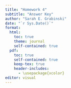```yaml
---
title: "Homework 4"
subtitle: "Answer Key"
author: "Sarah E. Grabinski"
date: "`r Sys.Date()`"
format: 
  html:
    toc: true
    theme: journal
    self-contained: true
  pdf:
    toc: true
    self-contained: true
    keep-tex: true
    header-includes:
      - \usepackage{xcolor}
editor: visual
---
```

